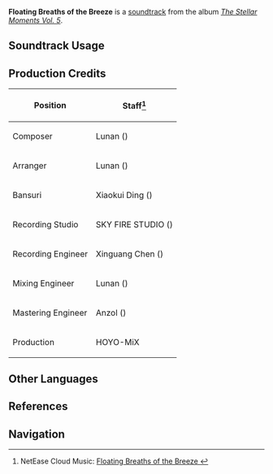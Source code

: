 {{Soundtrack Infobox
|image          = The Stellar Moments Vol. 5.png
|album          = The Stellar Moments Vol. 5
|disc           = 
|number         = 16
|featured       =
|featured2      =
|featured3      =
|featured_disc  =
|featured_disc2 =
|featured_disc3 =
|youtube_id     = sqHl9XN59lY
|spotify_id     = 0cJ6sDxLnKGDJCYJZrJcnA
|previous       = Romari Time!
|next           = Le Souffle du Parfum
}}
'''Floating Breaths of the Breeze''' is a [[soundtrack]] from the album ''[[The Stellar Moments Vol. 5]]''.

==Soundtrack Usage==
{{Soundtrack Usage
|quest     = 
|location  = 
|domain    = 
|eventgameplay = 
|mediaoriginal = Outfit Teaser;;Phantom in Boots;;Breeze of Sabaa
}}
<!--
==Other Arrangements==
{{Files by Category Gallery|Media Using an Unreleased Arrangement of Novatio Novena Soundtrack}}
-->

==Production Credits==
{| class="wikitable"
! Position
! Staff<ref>NetEase Cloud Music: [https://music.163.com/#/song?id=2666551246 Floating Breaths of the Breeze {{zh|轻裳闲息}}]</ref>
|-
! Composer
| Lunan ({{zh|路南}})
|-
! Arranger
| Lunan ({{zh|路南}})
|-
! Bansuri
| Xiaokui Ding ({{zh|丁晓逵}})
|-
! Recording Studio
| SKY FIRE STUDIO ({{zh|九紫天诚录音棚}})
|-
! Recording Engineer
| Xinguang Chen ({{zh|陈鑫光}})
|-
! Mixing Engineer
| Lunan ({{zh|路南}})
|-
! Mastering Engineer
| Anzol ({{zh|鸦雀有声}})
|-
! Production
| HOYO-MiX
|}

<!--
==Trivia==
-->
==Other Languages==
{{Other Languages
|en      = Floating Breaths of the Breeze
|zhs     = 
|zhs_rm  = 
|zht     = 
|zht_rm  = 
|zh_tl   = 
|ja      = 
|ja_rm   = 
|ja_tl   = 
}}

==References==
{{Reflist}}

==Navigation==
{{Soundtrack Navbox|The Stellar Moments}}